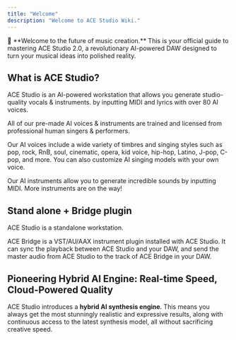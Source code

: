 ```yaml
---
title: "Welcome"
description: "Welcome to ACE Studio Wiki."
---
```


<Card title="Welcome!" icon="sparkles">
  🙌 **Welcome to the future of music creation.** This is your official guide to mastering ACE Studio 2.0, a revolutionary AI-powered DAW designed to turn your musical ideas into polished reality.
</Card>

## What is ACE Studio?

ACE Studio is an AI-powered workstation that allows you generate studio-quality vocals & instruments. by inputting MIDI and lyrics with over 80 AI voices.

All of our pre-made AI voices & instruments are trained and licensed from professional human singers & performers.

Our AI voices include a wide variety of timbres and singing styles such as pop, rock, RnB, soul, cinematic, opera, kid voice, hip-hop, Latino, J-pop, C-pop, and more. You can also customize AI singing models with your own voice.

Our AI instruments allow you to generate incredible sounds by inputting MIDI. More instruments are on the way\!

## Stand alone \+ Bridge plugin

ACE Studio is a standalone workstation.

ACE Bridge is a VST/AU/AAX instrument plugin installed with ACE Studio. It can sync the playback between ACE Studio and your DAW, and send the master audio from ACE Studio to the track of ACE Bridge in your DAW.

## **Pioneering Hybrid AI Engine: Real-time Speed, Cloud-Powered Quality**

ACE Studio introduces a **hybrid AI synthesis engine**. This means you always get the most stunningly realistic and expressive results, along with continuous access to the latest synthesis model, all without sacrificing creative speed.